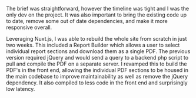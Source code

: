 
<ProjectHeading text="Elevance Health" destination="https://www.elevancehealth.com/annual-report/2022/index.html" />

<Picture src="/images/elevance.png" alt="Screenshot of Elevance Health's 2022 annual report
homepage" loading="lazy" />

The brief was straightforward, however the timeline was tight and I was the only
dev on the project. It was also important to bring the existing code up to date,
remove some out of date dependencies, and make it more responsive overall.

Leveraging Nuxt.js, I was able to rebuild the whole site from scratch in just
two weeks. This included a Report Builder which allows a user to select
individual report sections and download them as a single PDF. The previous
version required jQuery and would send a query to a backend php script to pull
and compile the PDF on a separate server. I revamped this to build the PDF's
in the front end, allowing the individual PDF sections to be housed in the main
codebase to improve maintainability as well as remove the jQuery dependency. It
also compiled to less code in the front end and surprisingly low latency.
